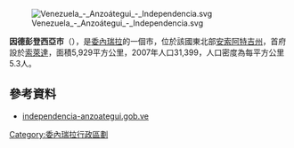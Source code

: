 [[Image:Venezuela_-_Anzoátegui_-_Independencia.svg|right]]

'''因德彭登西亞市'''（{{lang-es|Municipio Independencia}}），是[[委內瑞拉|委內瑞拉]]的一個市，位於該國東北部[[安索阿特吉州|安索阿特吉州]]，首府設於[[索萊達_(安索阿特吉州)|索萊達]]，面積5,929平方公里，2007年人口31,399，人口密度為每平方公里5.3人。

==參考資料==
*[https://web.archive.org/web/20080403065536/http://independencia-anzoategui.gob.ve/portal-alcaldias/ independencia-anzoategui.gob.ve] {{es icon}}

{{Venezuela-geo-stub}}
[[Category:委內瑞拉行政區劃|Category:委內瑞拉行政區劃]]